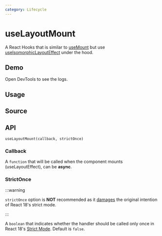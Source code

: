 ```yaml
---
category: Lifecycle
---
```


# useLayoutMount


<HooksType category={frontmatter.category} />

<Since version="v1.2.0" />

A React Hooks that is similar to [useMount](/reference/use-mount) but use [useIsomorphicLayoutEffect](/reference/use-isomorphic-layout-effect) under the hood.

## Demo

Open DevTools to see the logs.


<App />

## Usage



## Source


<Source />

## API

```tsx
useLayoutMount(callback, strictOnce)
```

### Callback

A `function` that will be called when the component mounts (useLayoutEffect), can be **async**.

### StrictOnce

:::warning

`strictOnce` option is **NOT** recommended as it [damages](https://react.dev/learn/synchronizing-with-effects#dont-use-refs-to-prevent-effects-from-firing) the original intention of React 18's strict mode.

:::

A `boolean` that indicates whether the handler should be called only once in React 18's [Strict Mode](https://react.dev/reference/react/StrictMode). Default is `false`.
